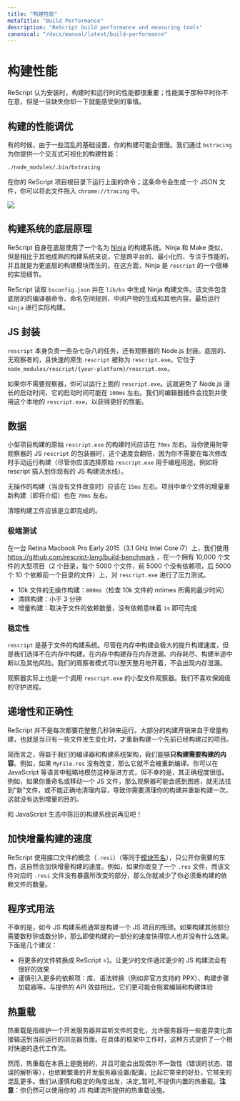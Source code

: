```yaml
---
title: "构建性能"
metaTitle: "Build Performance"
description: "ReScript build performance and measuring tools"
canonical: "/docs/manual/latest/build-performance"
---
```


<!--
# Build Performance
-->
# 构建性能

<!--
ReScript considers performance at install time, build time and run time as a serious feature; it's one of those things you don't notice until you realize it's missing.
-->

ReScript 认为安装时，构建时和运行时的性能都很重要；性能属于那种平时你不在意，但是一旦缺失你却一下就能感受到的事情。

<!--
## Profile Your Build
-->
## 构建的性能调优

<!--
Sometime your build can be slow due to some confused infra setups. We provide an interactive visualization of your build's performance via `bstracing`:
-->

有的时候，由于一些混乱的基础设置，你的构建可能会很慢。我们通过 `bstracing` 为你提供一个交互式可视化的构建性能：


```sh
./node_modules/.bin/bstracing
```

<!--
Run the above command at your ReScript project's root; it'll spit out a JSON file you can drag and drop into `chrome://tracing`.
-->

在你的 ReScript 项目根目录下运行上面的命令；这条命令会生成一个 JSON 文件，你可以将此文件拖入 `chrome://tracing` 中。


<Image withShadow={true} src="/static/img/bstracing.png" caption="Screenshot of bstracing result"/>

<!--
## Under the Hood
-->
## 构建系统的底层原理

<!--
ReScript itself uses a build system under the hood, called [Ninja](https://ninja-build.org). Ninja is like Make, but cross-platform, minimal, focuses in perf and destined to be more of a low-level building block than a full-blown build system. In this regard, Ninja's a great implementation detail for `rescript`.
-->

ReScript 自身在底层使用了一个名为 [Ninja](https://ninja-build.org) 的构建系统。Ninja 和 Make 类似，但是相比于其他成熟的构建系统来说，它是跨平台的、最小化的、专注于性能的，并且就是为更底层的构建模块而生的。在这方面，Ninja 是 `rescript` 的一个很棒的实现细节。

<!--
ReScript reads into `bsconfig.json` and generates the Ninja build file in `lib/bs`. The file contains the low-level compiler commands, namespacing rules, intermediate artifacts generation & others. It then runs `ninja` for the actual build.
-->

ReScript 读取 `bsconfig.json` 并在 `lib/bs` 中生成 Ninja 构建文件。该文件包含底层的的编译器命令、命名空间规则、中间产物的生成和其他内容。最后运行 `ninja` 进行实际构建。

<!--
## The JS Wrapper
-->
## JS 封装

<!--
`rescript` itself is a Node.js wrapper which takes care of some miscellaneous tasks, plus the watcher. The lower-level, watcher-less, fast native `rescript` is called `rescript.exe`. It's located at `node_modules/rescript/{your-platform}/rescript.exe`.
-->

`rescript` 本身负责一些杂七杂八的任务，还有观察器的 Node.js 封装。底层的、无观察者的，且快速的原生 `rescript` 被称为 `rescript.exe`。它位于 `node_modules/rescript/{your-platform}/rescript.exe`。

<!--
If you don't need the watcher, you can run said `rescript.exe`. This side-steps Node.js' long startup time, which can be in the order of `100ms`. Our editor plugin finds and uses this native `rescript.exe` for better performance.
-->

如果你不需要观察器，你可以运行上面的 `rescript.exe`。这就避免了 Node.js 漫长的启动时间，它的启动时间可能在 `100ms` 左右。我们的编辑器插件会找到并使用这个本地的 `rescript.exe`，以获得更好的性能。

<!--
## Numbers
-->
## 数据

<!--
Raw `rescript.exe` build on a small project should be around `70ms`. This doubles when you use the JS `rescript` wrapper which comes with a watcher, which is practically faster since you don't manually run the build at every change (though you should opt for the raw `rescript.exe` for programmatic usage, e.g. inserting rescript into your existing JS build pipeline).
-->

小型项目构建的原始 `rescript.exe` 的构建时间应该在 `70ms` 左右。当你使用附带观察器的 JS `rescript` 的包装器时，这个速度会翻倍，因为你不需要在每次修改时手动运行构建（尽管你应该选择原始 `rescript.exe` 用于编程用途，例如将 rescript 插入到你现有的 JS 构建流水线）。

<!--
No-op build (when no file's changed) should be around `15ms`. Incremental rebuild (described soon) of a single file in a project is around `70ms` too.
-->

无操作的构建（当没有文件改变时）应该在 `15ms` 左右。项目中单个文件的增量重新构建（即将介绍）也在 `70ms` 左右。

<!--
Cleaning the artifacts should be instantaneous.
-->

清理构建工件应该是立即完成的。

<!--
### Extreme Test
-->
### 极端测试

<!--
We've stress-tested `rescript.exe` on a big project of 10,000 files (2 directories, 5000 files each, first 5000 no dependencies, last 5000 10 dependencies on files from the former directory) using https://github.com/rescript-lang/build-benchmark, on a Retina Macbook Pro Early 2015 (3.1 GHz Intel Core i7).
-->

在一台 Retina Macbook Pro Early 2015（3.1 GHz Intel Core i7）上，我们使用 https://github.com/rescript-lang/build-benchmark ，在一个拥有 10,000 个文件的大型项目（2 个目录，每个 5000 个文件，前 5000 个没有依赖项，后 5000 个 10 个依赖前一个目录的文件）上，对 `rescript.exe` 进行了压力测试。

<!-- TODO: better repro -->

<!--
- No-op build of 10k files: `800ms` (the minimum amount of time required to check the mtimes of 10k files).
- Clean build: <3 minutes.
- Incremental build: depends on the number of the dependents of the file. No dependent means `1s`.
-->

- 10k 文件的无操作构建：`800ms`（检查 10k 文件的 mtimes 所需的最少时间）
- 清除构建：小于 3 分钟
- 增量构建：取决于文件的依赖数量，没有依赖意味着 `1s` 即可完成

<!--
### Stability
-->
### 稳定性

<!--
`rescript` is a file-based build system. We don't do in-memory build, even if that speeds up the build a lot. In-memory builds risk memory leaks, out-of-memory errors, corrupt halfway build and others. Our watcher mode stays open for days or months with no leak.
-->

`rescript` 是基于文件的构建系统。尽管在内存中构建会极大的提升构建速度，但是我们选择不在内存中构建。在内存中构建存在内存泄漏、内存耗尽、构建半途中断以及其他风险。我们的观察者模式可以整天整月地开着，不会出现内存泄漏。

<!--
The watcher is also just a thin file watcher that calls `rescript.exe`. We don't like babysitting daemon processes.
-->

观察器实际上也是一个调用 `rescript.exe` 的小型文件观察器。我们不喜欢保姆级的守护进程。

<!--
## Incrementality & Correctness
-->
## 递增性和正确性

<!--
ReScript doesn't take whole seconds to run every time. The bulk of the build performance comes from incremental build, aka re-building a previously built project when a few files changed.
-->

ReScript 并不是每次都要花整整几秒钟来运行。大部分的构建开销来自于增量构建，也就是当只有一些文件发生变化时，才重新构建一个先前已经构建过的项目。

<!--
In short, thanks to our compiler and the build system's architecture, we're able to **only build what's needed**. E.g. if `MyFile.res` isn't changed, then it's not recompiled. You can roughly emulate such incrementalism in languages like JavaScript, but the degree of correctness is unfortunately low. For example, if you rename or move a JS file, then the watcher might get confused and not pick up the "new" file or fail to clean things up correctly, resulting in you needing to clean your build and restart anew, which defeats the purpose.
-->

简而言之，得益于我们的编译器和构建系统架构，我们能够**只构建需要构建的内容**。例如，如果 `MyFile.res` 没有改变，那么它就不会被重新编译。你可以在 JavaScript 等语言中粗略地模仿这种渐进方式，但不幸的是，其正确程度很低。例如，如果你重命名或移动一个 JS 文件，那么观察器可能会感到困惑，就无法找到“新”文件，或不能正确地清理内容，导致你需要清理你的构建并重新构建一次，这就没有达到增量的目的。

<!--
Say goodbye to stale build from your JavaScript ecosystem!
-->

和 JavaScript 生态中陈旧的构建系统说再见吧！

<!--
## Speed Up Incremental Build
-->
## 加快增量构建的速度

<!--
ReScript uses the concept of interface files (`.resi`) (or, equivalently, [module signatures](module.md#signatures)). Exposing only what you need naturally speeds up incremental builds. E.g. if you change a `.res` file whose corresponding `.resi` file doesn't expose the changed part, then you've reduced the amount of dependent files you have to rebuild.
-->

ReScript 使用接口文件的概念（`.resi`）（等同于[模块签名](module.md#signatures)），只公开你需要的东西，这自然会加快增量构建的速度。例如，如果你改变了一个 `.res` 文件，而该文件对应的 `.resi` 文件没有暴露所改变的部分，那么你就减少了你必须重构建的依赖文件的数量。

<!--
## Programmatic Usage
-->
## 程序式用法

<!--
Unfortunately, JS build systems are usually the bottleneck for building a JS project nowadays. Having parts of the build blazingly fast doesn't matter much if the rest of the build takes seconds or literally minutes. Here are a few suggestions:
-->

不幸的是，如今 JS 构建系统通常是构建一个 JS 项目的瓶颈。如果构建其他部分需要数秒钟或数分钟，那么即使构建的一部分的速度快得惊人也并没有什么效果。下面是几个建议：

<!--
- Convert more files into ReScript =). Fewer files going through fewer parts of the JS pipeline helps a ton.

- Careful with bringing in more dependencies: libraries, syntax transforms (e.g. the unofficially supported PPX), build step loaders, etc. The bulk of these dragging down the editing & building experience might out-weight the API benefits they provide.
-->

- 将更多的文件转换成 ReScript =)。让更少的文件通过更少的 JS 构建流会有很好的效果
- 谨慎引入更多的依赖项：库、语法转换（例如非官方支持的 PPX）、构建步骤加载器等。与提供的 API 效益相比，它们更可能会拖累编辑和构建体验

<!--
## Hot Reloading
-->
## 热重载

<!--
Hot reloading refers to maintaining a dev server and listening to file changes in a way that allows the server to pipe some delta changes right into the currently running browser page. This provides a relatively fast iteration workflow while working in specific frameworks.
-->

热重载是指维护一个开发服务器并监听文件的变化，允许服务器将一些差异变化直接输送到当前运行的浏览器页面。在具体的框架中工作时，这种方式提供了一个相对快速的迭代工作流。

<!--
However, hot reloading is fragile by nature, and counts on the occasional inconsistencies (bad state, bad eval, etc.) and the heavy devserver setup/config being less of a hassle than the benefits it provides. We err on the side of caution and stability in general, and decided not to provide a built-in hot reloading _yet_. **Note**: you can still use the hot reloading facility provided by your JS build pipeline.
-->

然而，热重载在本质上是脆弱的，并且可能会出现偶尔不一致性（错误的状态、错误的解析等），也依赖繁重的开发服务器设置/配置，比起它带来的好处，它带来的混乱更多。我们从谨慎和稳定的角度出发，决定_暂时_不提供内置的热重载。**注意**：你仍然可以使用你的 JS 构建流所提供的热重载设施。
